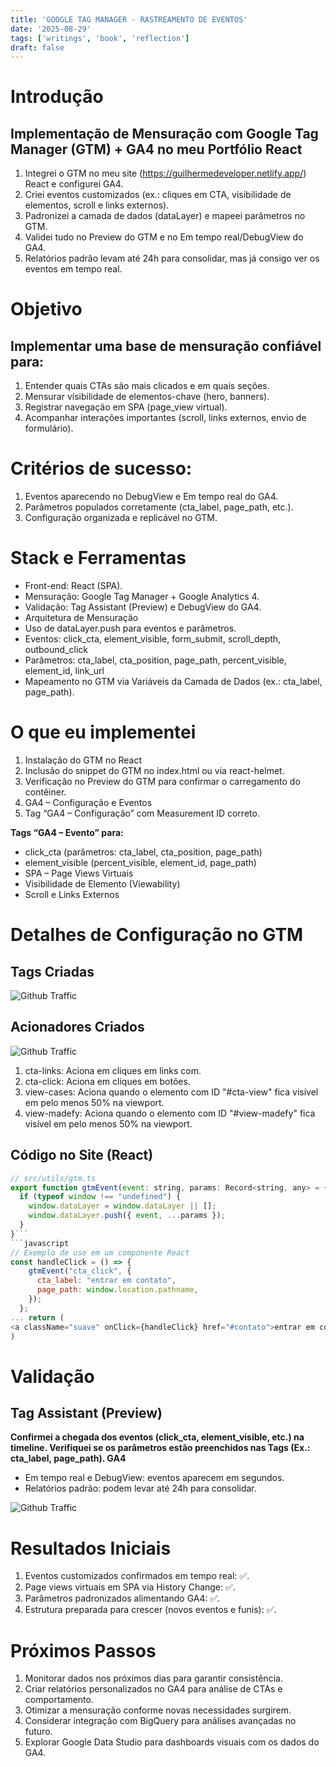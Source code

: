 ```yaml
---
title: 'GOOGLE TAG MANAGER - RASTREAMENTO DE EVENTOS'
date: '2025-08-29'
tags: ['writings', 'book', 'reflection']
draft: false
---
```


 
# Introdução   
## Implementação de Mensuração com Google Tag Manager (GTM) + GA4 no meu Portfólio React

1. Integrei o GTM no meu site (https://guilhermedeveloper.netlify.app/) React e configurei GA4.
2. Criei eventos customizados (ex.: cliques em CTA, visibilidade de elementos, scroll e links externos).
3. Padronizei a camada de dados (dataLayer) e mapeei parâmetros no GTM.
4. Validei tudo no Preview do GTM e no Em tempo real/DebugView do GA4.
5. Relatórios padrão levam até 24h para consolidar, mas já consigo ver os eventos em tempo real.

# Objetivo
## Implementar uma base de mensuração confiável para:

1. Entender quais CTAs são mais clicados e em quais seções.
2. Mensurar visibilidade de elementos-chave (hero, banners).
3. Registrar navegação em SPA (page_view virtual).
4. Acompanhar interações importantes (scroll, links externos, envio de formulário).

# Critérios de sucesso:

1. Eventos aparecendo no DebugView e Em tempo real do GA4.
2. Parâmetros populados corretamente (cta_label, page_path, etc.).
3. Configuração organizada e replicável no GTM.

# Stack e Ferramentas
- Front-end: React (SPA).
- Mensuração: Google Tag Manager + Google Analytics 4.
- Validação: Tag Assistant (Preview) e DebugView do GA4.
- Arquitetura de Mensuração
- Uso de dataLayer.push para eventos e parâmetros.
- Eventos: click_cta, element_visible, form_submit, scroll_depth, outbound_click
- Parâmetros: cta_label, cta_position, page_path, percent_visible, element_id, link_url
- Mapeamento no GTM via Variáveis da Camada de Dados (ex.: cta_label, page_path).

# O que eu implementei
1. Instalação do GTM no React
2. Inclusão do snippet do GTM no index.html ou via react-helmet.
3. Verificação no Preview do GTM para confirmar o carregamento do contêiner.
4. GA4 – Configuração e Eventos
5. Tag “GA4 – Configuração” com Measurement ID correto.

**Tags “GA4 – Evento” para:**
- click_cta (parâmetros: cta_label, cta_position, page_path)
- element_visible (percent_visible, element_id, page_path)
- SPA – Page Views Virtuais
- Visibilidade de Elemento (Viewability)
- Scroll e Links Externos

# Detalhes de Configuração no GTM
## Tags Criadas
![Github Traffic](/static/images/tags.png)
## Acionadores Criados
![Github Traffic](/static/images/acionadores.png)
1. cta-links: Aciona em cliques em links com.
2. cta-click: Aciona em cliques em botões.
3. view-cases: Aciona quando o elemento com ID "#cta-view" fica visível em pelo menos 50% na viewport.
4. view-madefy: Aciona quando o elemento com ID "#view-madefy" fica visível em pelo menos 50% na viewport.

## Código no Site (React)
```javascript
// src/utils/gtm.ts
export function gtmEvent(event: string, params: Record<string, any> = {}) {
  if (typeof window !== "undefined") {
    window.dataLayer = window.dataLayer || [];
    window.dataLayer.push({ event, ...params });
  }
}```
```javascript
// Exemplo de uso em um componente React
const handleClick = () => {
    gtmEvent("cta_click", {
      cta_label: "entrar em contato",
      page_path: window.location.pathname,
    });
  };
... return (
<a className="suave" onClick={handleClick} href="#contato">entrar em contato</a>
)
```

# Validação 
## Tag Assistant (Preview)

**Confirmei a chegada dos eventos (click_cta, element_visible, etc.) na timeline.
Verifiquei se os parâmetros estão preenchidos nas Tags (Ex.: cta_label, page_path).
GA4**

- Em tempo real e DebugView: eventos aparecem em segundos.
- Relatórios padrão: podem levar até 24h para consolidar.

![Github Traffic](/static/images/acoes.png)

# Resultados Iniciais
1. Eventos customizados confirmados em tempo real: ✅.
2. Page views virtuais em SPA via History Change: ✅.
3. Parâmetros padronizados alimentando GA4: ✅.
4. Estrutura preparada para crescer (novos eventos e funis): ✅.

# Próximos Passos
1. Monitorar dados nos próximos dias para garantir consistência.
2. Criar relatórios personalizados no GA4 para análise de CTAs e comportamento.
3. Otimizar a mensuração conforme novas necessidades surgirem.
4. Considerar integração com BigQuery para análises avançadas no futuro.
5. Explorar Google Data Studio para dashboards visuais com os dados do GA4.
